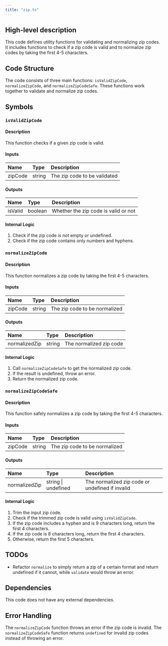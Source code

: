 ```yaml
---
title: "zip.ts"
---
```


## High-level description
This code defines utility functions for validating and normalizing zip codes. It includes functions to check if a zip code is valid and to normalize zip codes by taking the first 4-5 characters.

## Code Structure
The code consists of three main functions: `isValidZipCode`, `normalizeZipCode`, and `normalizeZipCodeSafe`. These functions work together to validate and normalize zip codes.

## Symbols

### `isValidZipCode`
#### Description
This function checks if a given zip code is valid.

#### Inputs
| Name | Type | Description |
|:-----|:-----|:------------|
| zipCode | string | The zip code to be validated |

#### Outputs
| Name | Type | Description |
|:-----|:-----|:------------|
| isValid | boolean | Whether the zip code is valid or not |

#### Internal Logic
1. Check if the zip code is not empty or undefined.
2. Check if the zip code contains only numbers and hyphens.

### `normalizeZipCode`
#### Description
This function normalizes a zip code by taking the first 4-5 characters.

#### Inputs
| Name | Type | Description |
|:-----|:-----|:------------|
| zipCode | string | The zip code to be normalized |

#### Outputs
| Name | Type | Description |
|:-----|:-----|:------------|
| normalizedZip | string | The normalized zip code |

#### Internal Logic
1. Call `normalizeZipCodeSafe` to get the normalized zip code.
2. If the result is undefined, throw an error.
3. Return the normalized zip code.

### `normalizeZipCodeSafe`
#### Description
This function safely normalizes a zip code by taking the first 4-5 characters.

#### Inputs
| Name | Type | Description |
|:-----|:-----|:------------|
| zipCode | string | The zip code to be normalized |

#### Outputs
| Name | Type | Description |
|:-----|:-----|:------------|
| normalizedZip | string \| undefined | The normalized zip code or undefined if invalid |

#### Internal Logic
1. Trim the input zip code.
2. Check if the trimmed zip code is valid using `isValidZipCode`.
3. If the zip code includes a hyphen and is 9 characters long, return the first 4 characters.
4. If the zip code is 8 characters long, return the first 4 characters.
5. Otherwise, return the first 5 characters.

## TODOs
- Refactor `normalize` to simply return a zip of a certain format and return undefined if it cannot, while `validate` would throw an error.

## Dependencies
This code does not have any external dependencies.

## Error Handling
The `normalizeZipCode` function throws an error if the zip code is invalid. The `normalizeZipCodeSafe` function returns `undefined` for invalid zip codes instead of throwing an error.